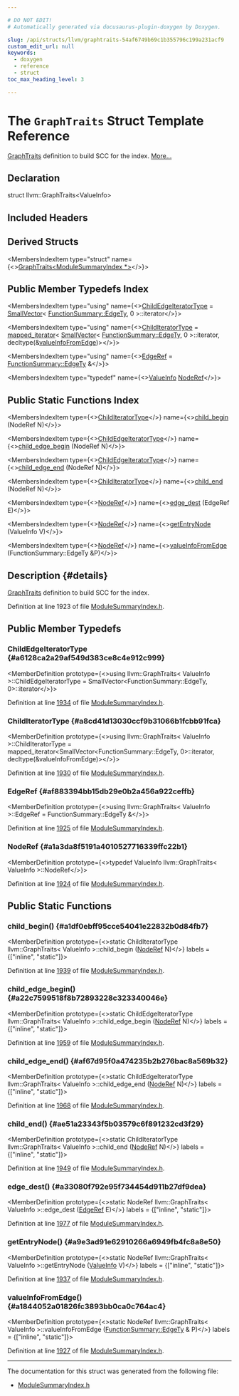 ```yaml
---

# DO NOT EDIT!
# Automatically generated via docusaurus-plugin-doxygen by Doxygen.

slug: /api/structs/llvm/graphtraits-54af6749b69c1b355796c199a231acf9
custom_edit_url: null
keywords:
  - doxygen
  - reference
  - struct
toc_max_heading_level: 3

---
```





# The `GraphTraits` Struct Template Reference

<DoxygenPage pluginConfig={pluginConfig}>

<a href="/docs/api/structs/llvm/graphtraits">GraphTraits</a> definition to build SCC for the index. <a href="#details">More...</a>

## Declaration

<CodeBlock>struct llvm::GraphTraits&lt;ValueInfo&gt;</CodeBlock>

## Included Headers

<IncludesList>
<IncludesListItem
  filePath="llvm/IR/ModuleSummaryIndex.h"
  permalink="/docs/api/files/include/include/llvm/include/llvm/ir/modulesummaryindex-h"
  isLocal="true" />
</IncludesList>

## Derived Structs

<MembersIndex>

<MembersIndexItem
  type="struct"
  name={<><a href="/docs/api/structs/llvm/graphtraits-0f5f56cb88af0c17bfecb2d420ada94d">GraphTraits&lt;ModuleSummaryIndex &#42;&gt;</a></>}>
</MembersIndexItem>

</MembersIndex>

## Public Member Typedefs Index

<MembersIndex>

<MembersIndexItem
  type="using"
  name={<><a href="#a6128ca2a29af549d383ce8c4e912c999">ChildEdgeIteratorType</a> = <a href="/docs/api/classes/llvm/smallvector">SmallVector</a>&lt; <a href="/docs/api/classes/llvm/functionsummary/#a434edf3518376986c8bb393f5e0eec33">FunctionSummary::EdgeTy</a>, 0 &gt;::iterator</>}>
</MembersIndexItem>

<MembersIndexItem
  type="using"
  name={<><a href="#a8cd41d13030ccf9b31066b1fcbb91fca">ChildIteratorType</a> = <a href="/docs/api/classes/llvm/mapped-iterator">mapped&#95;iterator</a>&lt; <a href="/docs/api/classes/llvm/smallvector">SmallVector</a>&lt; <a href="/docs/api/classes/llvm/functionsummary/#a434edf3518376986c8bb393f5e0eec33">FunctionSummary::EdgeTy</a>, 0 &gt;::iterator, decltype(&amp;<a href="#a1844052a01826fc3893bb0ca0c764ac4">valueInfoFromEdge</a>)&gt;</>}>
</MembersIndexItem>

<MembersIndexItem
  type="using"
  name={<><a href="#af883394bb15db29e0b2a456a922ceffb">EdgeRef</a> = <a href="/docs/api/classes/llvm/functionsummary/#a434edf3518376986c8bb393f5e0eec33">FunctionSummary::EdgeTy</a> &amp;</>}>
</MembersIndexItem>

<MembersIndexItem
  type="typedef"
  name={<><a href="/docs/api/structs/llvm/valueinfo">ValueInfo</a> <a href="#a1a3da8f5191a4010527716339ffc22b1">NodeRef</a></>}>
</MembersIndexItem>

</MembersIndex>

## Public Static Functions Index

<MembersIndex>

<MembersIndexItem
  type={<><a href="#a8cd41d13030ccf9b31066b1fcbb91fca">ChildIteratorType</a></>}
  name={<><a href="#a1df0ebff95cce54041e22832b0d84fb7">child&#95;begin</a> (NodeRef N)</>}>
</MembersIndexItem>

<MembersIndexItem
  type={<><a href="#a6128ca2a29af549d383ce8c4e912c999">ChildEdgeIteratorType</a></>}
  name={<><a href="#a22c7599518f8b72893228c323340046e">child&#95;edge&#95;begin</a> (NodeRef N)</>}>
</MembersIndexItem>

<MembersIndexItem
  type={<><a href="#a6128ca2a29af549d383ce8c4e912c999">ChildEdgeIteratorType</a></>}
  name={<><a href="#af67d95f0a474235b2b276bac8a569b32">child&#95;edge&#95;end</a> (NodeRef N)</>}>
</MembersIndexItem>

<MembersIndexItem
  type={<><a href="#a8cd41d13030ccf9b31066b1fcbb91fca">ChildIteratorType</a></>}
  name={<><a href="#ae51a23343f5b03579c6f891232cd3f29">child&#95;end</a> (NodeRef N)</>}>
</MembersIndexItem>

<MembersIndexItem
  type={<><a href="#a1a3da8f5191a4010527716339ffc22b1">NodeRef</a></>}
  name={<><a href="#a33080f792e95f734454d911b27df9dea">edge&#95;dest</a> (EdgeRef E)</>}>
</MembersIndexItem>

<MembersIndexItem
  type={<><a href="#a1a3da8f5191a4010527716339ffc22b1">NodeRef</a></>}
  name={<><a href="#a9e3ad91e62910266a6949fb4fc8a8e50">getEntryNode</a> (ValueInfo V)</>}>
</MembersIndexItem>

<MembersIndexItem
  type={<><a href="#a1a3da8f5191a4010527716339ffc22b1">NodeRef</a></>}
  name={<><a href="#a1844052a01826fc3893bb0ca0c764ac4">valueInfoFromEdge</a> (FunctionSummary::EdgeTy &amp;P)</>}>
</MembersIndexItem>

</MembersIndex>

## Description {#details}

<a href="/docs/api/structs/llvm/graphtraits">GraphTraits</a> definition to build SCC for the index.

Definition at line 1923 of file <a href="/docs/api/files/include/include/llvm/include/llvm/ir/modulesummaryindex-h">ModuleSummaryIndex.h</a>.

<SectionDefinition>

## Public Member Typedefs

### ChildEdgeIteratorType {#a6128ca2a29af549d383ce8c4e912c999}

<MemberDefinition
  prototype={<>using llvm::GraphTraits&lt; ValueInfo &gt;::ChildEdgeIteratorType = 
      SmallVector&lt;FunctionSummary::EdgeTy, 0&gt;::iterator</>}>

Definition at line <a href="/docs/api/files/include/include/llvm/include/llvm/ir/modulesummaryindex-h/#l01934">1934</a> of file <a href="/docs/api/files/include/include/llvm/include/llvm/ir/modulesummaryindex-h">ModuleSummaryIndex.h</a>.
</MemberDefinition>

### ChildIteratorType {#a8cd41d13030ccf9b31066b1fcbb91fca}

<MemberDefinition
  prototype={<>using llvm::GraphTraits&lt; ValueInfo &gt;::ChildIteratorType = 
      mapped&#95;iterator&lt;SmallVector&lt;FunctionSummary::EdgeTy, 0&gt;::iterator,
                      decltype(&amp;valueInfoFromEdge)&gt;</>}>

Definition at line <a href="/docs/api/files/include/include/llvm/include/llvm/ir/modulesummaryindex-h/#l01930">1930</a> of file <a href="/docs/api/files/include/include/llvm/include/llvm/ir/modulesummaryindex-h">ModuleSummaryIndex.h</a>.
</MemberDefinition>

### EdgeRef {#af883394bb15db29e0b2a456a922ceffb}

<MemberDefinition
  prototype={<>using llvm::GraphTraits&lt; ValueInfo &gt;::EdgeRef =  FunctionSummary::EdgeTy &amp;</>}>

Definition at line <a href="/docs/api/files/include/include/llvm/include/llvm/ir/modulesummaryindex-h/#l01925">1925</a> of file <a href="/docs/api/files/include/include/llvm/include/llvm/ir/modulesummaryindex-h">ModuleSummaryIndex.h</a>.
</MemberDefinition>

### NodeRef {#a1a3da8f5191a4010527716339ffc22b1}

<MemberDefinition
  prototype={<>typedef ValueInfo llvm::GraphTraits&lt; ValueInfo &gt;::NodeRef</>}>

Definition at line <a href="/docs/api/files/include/include/llvm/include/llvm/ir/modulesummaryindex-h/#l01924">1924</a> of file <a href="/docs/api/files/include/include/llvm/include/llvm/ir/modulesummaryindex-h">ModuleSummaryIndex.h</a>.
</MemberDefinition>

</SectionDefinition>

<SectionDefinition>

## Public Static Functions

### child&#95;begin() {#a1df0ebff95cce54041e22832b0d84fb7}

<MemberDefinition
  prototype={<>static ChildIteratorType llvm::GraphTraits&lt; ValueInfo &gt;::child&#95;begin (<a href="#a1a3da8f5191a4010527716339ffc22b1">NodeRef</a> N)</>}
  labels = {["inline", "static"]}>

Definition at line <a href="/docs/api/files/include/include/llvm/include/llvm/ir/modulesummaryindex-h/#l01939">1939</a> of file <a href="/docs/api/files/include/include/llvm/include/llvm/ir/modulesummaryindex-h">ModuleSummaryIndex.h</a>.
</MemberDefinition>

### child&#95;edge&#95;begin() {#a22c7599518f8b72893228c323340046e}

<MemberDefinition
  prototype={<>static ChildEdgeIteratorType llvm::GraphTraits&lt; ValueInfo &gt;::child&#95;edge&#95;begin (<a href="#a1a3da8f5191a4010527716339ffc22b1">NodeRef</a> N)</>}
  labels = {["inline", "static"]}>

Definition at line <a href="/docs/api/files/include/include/llvm/include/llvm/ir/modulesummaryindex-h/#l01959">1959</a> of file <a href="/docs/api/files/include/include/llvm/include/llvm/ir/modulesummaryindex-h">ModuleSummaryIndex.h</a>.
</MemberDefinition>

### child&#95;edge&#95;end() {#af67d95f0a474235b2b276bac8a569b32}

<MemberDefinition
  prototype={<>static ChildEdgeIteratorType llvm::GraphTraits&lt; ValueInfo &gt;::child&#95;edge&#95;end (<a href="#a1a3da8f5191a4010527716339ffc22b1">NodeRef</a> N)</>}
  labels = {["inline", "static"]}>

Definition at line <a href="/docs/api/files/include/include/llvm/include/llvm/ir/modulesummaryindex-h/#l01968">1968</a> of file <a href="/docs/api/files/include/include/llvm/include/llvm/ir/modulesummaryindex-h">ModuleSummaryIndex.h</a>.
</MemberDefinition>

### child&#95;end() {#ae51a23343f5b03579c6f891232cd3f29}

<MemberDefinition
  prototype={<>static ChildIteratorType llvm::GraphTraits&lt; ValueInfo &gt;::child&#95;end (<a href="#a1a3da8f5191a4010527716339ffc22b1">NodeRef</a> N)</>}
  labels = {["inline", "static"]}>

Definition at line <a href="/docs/api/files/include/include/llvm/include/llvm/ir/modulesummaryindex-h/#l01949">1949</a> of file <a href="/docs/api/files/include/include/llvm/include/llvm/ir/modulesummaryindex-h">ModuleSummaryIndex.h</a>.
</MemberDefinition>

### edge&#95;dest() {#a33080f792e95f734454d911b27df9dea}

<MemberDefinition
  prototype={<>static NodeRef llvm::GraphTraits&lt; ValueInfo &gt;::edge&#95;dest (<a href="#af883394bb15db29e0b2a456a922ceffb">EdgeRef</a> E)</>}
  labels = {["inline", "static"]}>

Definition at line <a href="/docs/api/files/include/include/llvm/include/llvm/ir/modulesummaryindex-h/#l01977">1977</a> of file <a href="/docs/api/files/include/include/llvm/include/llvm/ir/modulesummaryindex-h">ModuleSummaryIndex.h</a>.
</MemberDefinition>

### getEntryNode() {#a9e3ad91e62910266a6949fb4fc8a8e50}

<MemberDefinition
  prototype={<>static NodeRef llvm::GraphTraits&lt; ValueInfo &gt;::getEntryNode (<a href="/docs/api/structs/llvm/valueinfo">ValueInfo</a> V)</>}
  labels = {["inline", "static"]}>

Definition at line <a href="/docs/api/files/include/include/llvm/include/llvm/ir/modulesummaryindex-h/#l01937">1937</a> of file <a href="/docs/api/files/include/include/llvm/include/llvm/ir/modulesummaryindex-h">ModuleSummaryIndex.h</a>.
</MemberDefinition>

### valueInfoFromEdge() {#a1844052a01826fc3893bb0ca0c764ac4}

<MemberDefinition
  prototype={<>static NodeRef llvm::GraphTraits&lt; ValueInfo &gt;::valueInfoFromEdge (<a href="/docs/api/classes/llvm/functionsummary/#a434edf3518376986c8bb393f5e0eec33">FunctionSummary::EdgeTy</a> &amp; P)</>}
  labels = {["inline", "static"]}>

Definition at line <a href="/docs/api/files/include/include/llvm/include/llvm/ir/modulesummaryindex-h/#l01927">1927</a> of file <a href="/docs/api/files/include/include/llvm/include/llvm/ir/modulesummaryindex-h">ModuleSummaryIndex.h</a>.
</MemberDefinition>

</SectionDefinition>

<hr/>

The documentation for this struct was generated from the following file:

<ul>
<li><a href="/docs/api/files/include/include/llvm/include/llvm/ir/modulesummaryindex-h">ModuleSummaryIndex.h</a></li>
</ul>

</DoxygenPage>
